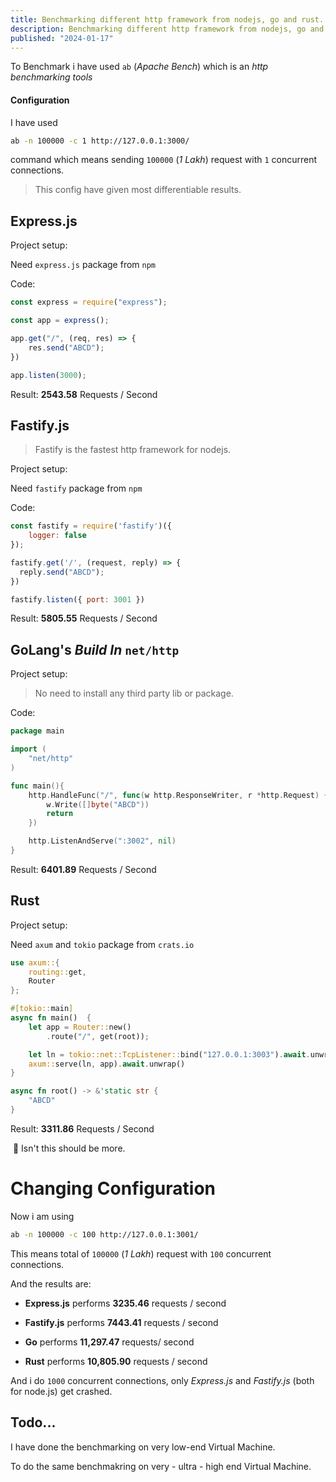```yaml
---
title: Benchmarking different http framework from nodejs, go and rust.
description: Benchmarking different http framework from nodejs, go and rust.
published: "2024-01-17"
---
```


To Benchmark i have used `ab` (_Apache Bench_) which is an _http benchmarking tools_

#### Configuration

I have used 
```bash
ab -n 100000 -c 1 http://127.0.0.1:3000/
```

command which means sending `100000` (_1 Lakh_) request with `1` concurrent connections. 

> This config have given most differentiable results.

## Express.js

Project setup:

Need `express.js` package from `npm`

<BlogImage
  alt="Express.js folder structure"
  src="https://i.imgur.com/zh8rFac.png"
  width={209}
  height={158}
/>

Code: 

```js 
const express = require("express");

const app = express();

app.get("/", (req, res) => {
	res.send("ABCD");
})

app.listen(3000);
```

Result: **2543.58** Requests / Second

## Fastify.js

> Fastify is the fastest http framework for nodejs.

Project setup: 

Need `fastify` package from `npm`

<BlogImage
  alt="Fastify.js folder structure"
  src="https://i.imgur.com/HCnR15u.png"
  width={199}
  height={150}
/>

Code: 

```js
const fastify = require('fastify')({
    logger: false
});

fastify.get('/', (request, reply) => {
  reply.send("ABCD");
})

fastify.listen({ port: 3001 })
```

Result: **5805.55** Requests / Second

## GoLang's _Build In_ `net/http` 

Project setup:

> No need to install any third party lib or package.

<BlogImage
  alt="Go lang folder structure"
  src="https://i.imgur.com/epfd60s.png"
  width={200}
  height={69}
/>

Code: 

```go
package main

import (
    "net/http"
)

func main(){
    http.HandleFunc("/", func(w http.ResponseWriter, r *http.Request) {
        w.Write([]byte("ABCD"))
        return 
    })

    http.ListenAndServe(":3002", nil)
}
```

Result: **6401.89** Requests / Second

## Rust

Project setup:

Need `axum`  and `tokio` package from `crats.io`

<BlogImage
  alt="Rust lang folder structure"
  src="https://i.imgur.com/ipM8XRW.png"
  width={188}
  height={181}
/>

```rust
use axum::{
    routing::get,
    Router
};

#[tokio::main]
async fn main()  {
    let app = Router::new()
        .route("/", get(root));

    let ln = tokio::net::TcpListener::bind("127.0.0.1:3003").await.unwrap();
    axum::serve(ln, app).await.unwrap()
}

async fn root() -> &'static str {
    "ABCD"
}
```

Result:  **3311.86** Requests / Second

 🤔 Isn't this should be more. 


# Changing Configuration

Now i am using 

```bash
ab -n 100000 -c 100 http://127.0.0.1:3001/
```

This means total of `100000` (_1 Lakh_) request with  `100` concurrent  connections.

And the results are:

- **Express.js** performs **3235.46** requests / second

- **Fastify.js** performs **7443.41** requests / second

- **Go** performs **11,297.47** requests/ second

- **Rust** performs **10,805.90** requests / second

And i do `1000` concurrent connections, only _Express.js_ and _Fastify.js_ (both for node.js) get crashed.
 
## Todo...

I have done the benchmarking on very low-end Virtual Machine. 

To do the same benchmakring on very - ultra - high end Virtual Machine.

